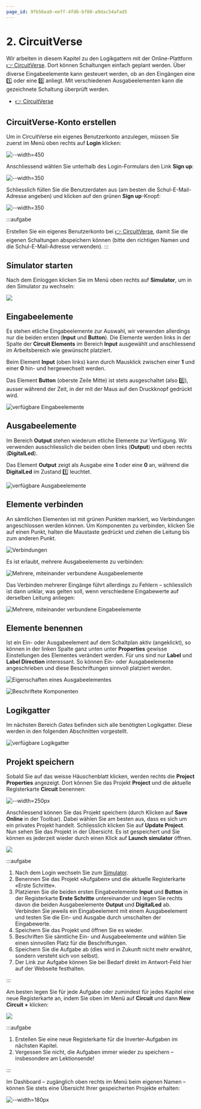 ```yaml
---
page_id: 9fb56ea9-eeff-4fd6-bf00-a9dac54afad5
---
```


# 2. CircuitVerse

Wir arbeiten in diesem Kapitel zu den Logikgattern mit der Online-Plattform [👉 CircuitVerse](https://circuitverse.org/). Dort können Schaltungen einfach geplant werden. Über diverse Eingabeelemente kann gesteuert werden, ob an den Eingängen eine 1️⃣ oder eine 0️⃣ anliegt. Mit verschiedenen Ausgabeelementen kann die gezeichnete Schaltung überprüft werden.

- [👉 CircuitVerse](https://circuitverse.org/)

## CircuitVerse-Konto erstellen

Um in CircuitVerse ein eigenes Benutzerkonto anzulegen, müssen Sie zuerst im Menü oben rechts auf __Login__ klicken:

![--width=450](images/cv-signup-1.svg)

Anschliessend wählen Sie unterhalb des Login-Formulars den Link __Sign up__:

![--width=350](images/cv-signup-2.svg)

Schliesslich füllen Sie die Benutzerdaten aus (am besten die Schul-E-Mail-Adresse angeben) und klicken auf den grünen __Sign up__-Knopf:

![--width=350](images/cv-signup-3.png)

:::aufgabe
<Answer type="state" id="f1e3f34f-43b1-48e5-8edb-4718301ee105" />

Erstellen Sie ein eigenes Benutzerkonto bei [👉 CircuitVerse](https://circuitverse.org/users/sign_up), damit Sie die eigenen Schaltungen abspeichern können (bitte den richtigen Namen und die Schul-E-Mail-Adresse verwenden).
:::

## Simulator starten

Nach dem Einloggen klicken Sie im Menü oben rechts auf __Simulator__, um in den Simulator zu wechseln:

![](images/cv-simulator.svg)

## Eingabeelemente

Es stehen etliche Eingabeelemente zur Auswahl, wir verwenden allerdings nur die beiden ersten (__Input__ und __Button__). Die Elemente werden links in der Spalte der __Circuit Elements__ im Bereich __Input__ ausgewählt und anschliessend im Arbeitsbereich wie gewünscht platziert.

Beim Element __Input__ (oben links) kann durch Mausklick zwischen einer **1** und einer **0** hin- und hergewechselt werden.

Das Element __Button__ (oberste Zeile Mitte) ist stets ausgeschaltet (also 0️⃣), ausser während der Zeit, in der mit der Maus auf den Druckknopf gedrückt wird.

![verfügbare Eingabeelemente](images/cv-input.png)

## Ausgabeelemente

Im Bereich __Output__ stehen wiederum etliche Elemente zur Verfügung. Wir verwenden ausschliesslich die beiden oben links (__Output__) und oben rechts (__DigitalLed__).

Das Element __Output__ zeigt als Ausgabe eine **1** oder eine **0** an, während die __DigitalLed__ im Zustand 1️⃣ leuchtet.

![verfügbare Ausgabeelemente](images/cv-output.png)

## Elemente verbinden

An sämtlichen Elementen ist mit grünen Punkten markiert, wo Verbindungen angeschlossen werden können. Um Komponenten zu verbinden, klicken Sie auf einen Punkt, halten die Maustaste gedrückt und ziehen die Leitung bis zum anderen Punkt.

![Verbindungen](images/cv-connections.png)

Es ist erlaubt, mehrere Ausgabeelemente zu verbinden:

![Mehrere, miteinander verbundene Ausgabeelemente](images/cv-multiple-output.png)

Das Verbinden mehrerer Eingänge führt allerdings zu Fehlern – schliesslich ist dann unklar, was gelten soll, wenn verschiedene Eingabewerte auf derselben Leitung anliegen:

![Mehrere, miteinander verbundene Eingabeelemente](images/cv-multiple-input.png)

## Elemente benennen

Ist ein Ein- oder Ausgabeelement auf dem Schaltplan aktiv (angeklickt), so können in der linken Spalte ganz unten unter __Properties__ gewisse Einstellungen des Elementes verändert werden. Für uns sind nur __Label__ und __Label Direction__ interessant. So können Ein- oder Ausgabeelemente angeschrieben und diese Beschriftungen sinnvoll platziert werden.

![Eigenschaften eines Ausgabeelementes](images/cv-properties.png)

![Beschriftete Komponenten](images/cv-labelled.png)

## Logikgatter

Im nächsten Bereich _Gates_ befinden sich alle benötigten Logikgatter. Diese werden in den folgenden Abschnitten vorgestellt.

![verfügbare Logikgatter](images/cv-gates.png)


## Projekt speichern

Sobald Sie auf das weisse Häuschenblatt klicken, werden rechts die __Project Properties__ angezeigt. Dort können Sie das Projekt __Project__ und die aktuelle Registerkarte __Circuit__ benennen:

![--width=250px](images/cv-project-properties.png)

Anschliessend können Sie das Projekt speichern (durch Klicken auf __Save Online__ in der Toolbar). Dabei wählen Sie am besten aus, dass es sich um ein privates Projekt handelt. Schliesslich klicken Sie auf __Update Project__.
Nun sehen Sie das Projekt in der Übersicht. Es ist gespeichert und Sie können es jederzeit wieder durch einen Klick auf __Launch simulator__ öffnen.

![](images/cv-save-project.png)


:::aufgabe
<Answer type="state" id="52721b3e-2e04-4491-ba02-9d72538e872c" />

1. Nach dem Login wechseln Sie zum [Simulator](https://circuitverse.org/simulator).
2. Benennen Sie das Projekt «Aufgaben» und die aktuelle Registerkarte «Erste Schritte».
3. Platzieren Sie die beiden ersten Eingabeelemente **Input** und **Button** in der Registerkarte **Erste Schritte** untereinander und legen Sie rechts davon die beiden Ausgabeelemente **Output** und **DigitalLed** ab. Verbinden Sie jeweils ein Eingabeelement mit einem Ausgabeelement und testen Sie die Ein- und Ausgabe durch umschalten der Eingabewerte.
4. Speichern Sie das Projekt und öffnen Sie es wieder.
5. Beschriften Sie sämtliche Ein- und Ausgabeelemente und wählen Sie einen sinnvollen Platz für die Beschriftungen.
6. Speichern Sie die Aufgabe ab (dies wird in Zukunft nicht mehr erwähnt, sondern versteht sich von selbst).
7. Der Link zur Aufgabe können Sie bei Bedarf direkt im Antwort-Feld hier auf der Webseite festhalten.

<Answer type="text" id="74397b5a-3ab0-453e-8551-b11475199871" />
:::

Am besten legen Sie für jede Aufgabe oder zumindest für jedes Kapitel eine neue Registerkarte an, indem Sie oben im Menü auf __Circuit__ und dann __New Circuit +__ klicken:

![](images/cv-new-circuit.png)

:::aufgabe
<Answer type="state" id="0a463046-255c-4ff7-908a-cb41f53e3a8c" />

1. Erstellen Sie eine neue Registerkarte für die Inverter-Aufgaben im nächsten Kapitel.
2. Vergessen Sie nicht, die Aufgaben immer wieder zu speichern – insbesondere am Lektionsende!

<Answer type="text" id="6603f801-28c5-47b1-95ba-9d3f361789c0" />
:::

Im Dashboard – zugänglich oben rechts im Menü beim eigenen Namen – können Sie stets eine Übersicht Ihrer gespeicherten Projekte erhalten:

![--width=180px](images/cv-dashboard.png)
